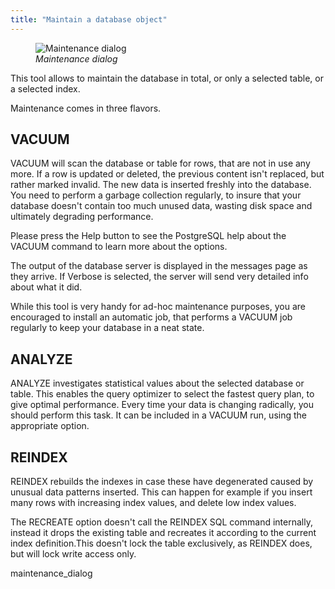 ```yaml
---
title: "Maintain a database object"
---
```


<div id="maintenance" class="registered_link"></div>

<figure><img src="../../images/maintenance.png" class="align-center" alt="Maintenance dialog" /><figcaption aria-hidden="true"><em>Maintenance dialog</em></figcaption></figure>

This tool allows to maintain the database in total, or only a selected table, or a selected index.

Maintenance comes in three flavors.

## VACUUM

VACUUM will scan the database or table for rows, that are not in use any more. If a row is updated or deleted, the previous content isn't replaced, but rather marked invalid. The new data is inserted freshly into the database. You need to perform a garbage collection regularly, to insure that your database doesn't contain too much unused data, wasting disk space and ultimately degrading performance.

Please press the Help button to see the PostgreSQL help about the VACUUM command to learn more about the options.

The output of the database server is displayed in the messages page as they arrive. If Verbose is selected, the server will send very detailed info about what it did.

While this tool is very handy for ad-hoc maintenance purposes, you are encouraged to install an automatic job, that performs a VACUUM job regularly to keep your database in a neat state.

## ANALYZE

ANALYZE investigates statistical values about the selected database or table. This enables the query optimizer to select the fastest query plan, to give optimal performance. Every time your data is changing radically, you should perform this task. It can be included in a VACUUM run, using the appropriate option.

## REINDEX

REINDEX rebuilds the indexes in case these have degenerated caused by unusual data patterns inserted. This can happen for example if you insert many rows with increasing index values, and delete low index values.

The RECREATE option doesn't call the REINDEX SQL command internally, instead it drops the existing table and recreates it according to the current index definition.This doesn't lock the table exclusively, as REINDEX does, but will lock write access only.

<div class="toctree">

maintenance_dialog

</div>
